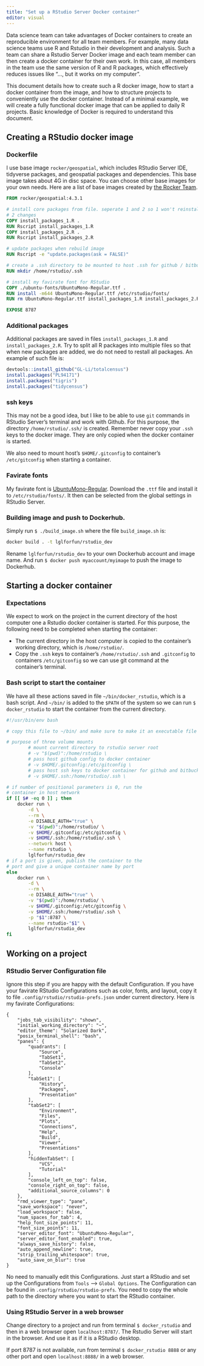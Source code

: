 ```yaml
---
title: "Set up a RStudio Server Docker container"
editor: visual
---
```


Data science team can take advantages of Docker containers to create an reproducible environment for all team members. For example, many data science teams use R and Rstudio in their development and analysis. Such a team can share a Rstudio Server Docker image and each team member can then create a docker container for their own work. In this case, all members in the team use the same version of R and R packages, which effectively reduces issues like "..., but it works on my computer".

This document details how to create such a R docker image, how to start a docker container from the image, and how to structure projects to conveniently use the docker container. Instead of a minimal example, we will create a fully functional docker image that can be applied to daily R projects. Basic knowledge of Docker is required to understand this document.

## Creating a RStudio docker image

### Dockerfile

I use base image `rocker/geospatial`, which includes RStudio Server IDE, tidyverse packages, and geospatial packages and dependencies. This base image takes about 4G in disc space. You can choose other base images for your own needs. Here are a list of base images created by [the Rocker Team](https://hub.docker.com/u/rocker).

``` dockerfile
FROM rocker/geospatial:4.3.1

# install core packages from file. seperate 1 and 2 so 1 won't reinstall if
# 2 changes
COPY install_packages_1.R .
RUN Rscript install_packages_1.R
COPY install_packages_2.R .
RUN Rscript install_packages_2.R

# update packages when rebuild image
RUN Rscript -e "update.packages(ask = FALSE)"

# create a .ssh directory to be mounted to host .ssh for github / bitbucket
RUN mkdir /home/rstudio/.ssh

# install my favirate font for RStudio
COPY ./ubuntu-fonts/UbuntuMono-Regular.ttf .
RUN install -m644 UbuntuMono-Regular.ttf /etc/rstudio/fonts/
RUN rm UbuntuMono-Regular.ttf install_packages_1.R install_packages_2.R

EXPOSE 8787
```

### Additional packages

Additional packages are saved in files `install_packages_1.R` and `install_packages_2.R`. Try to split all R packages into multiple files so that when new packages are added, we do not need to restall all packages. An example of such file is:

``` r
devtools::install_github("GL-Li/totalcensus")
install.packages("PL94171")
install.packages("tigris")
install.packages("tidycensus")
```

### ssh keys

This may not be a good idea, but I like to be able to use `git` commands in RStudio Server's terminal and work with Github. For this purpose, the directory `/home/rstudio/.ssh/` is created. Remember never copy your `.ssh` keys to the docker image. They are only copied when the docker container is started.

We also need to mount host's `$HOME/.gitconfig` to container's `/etc/gitconfig` when starting a container.

### Favirate fonts

My favirate font is [UbuntuMono-Regular](https://fonts.google.com/specimen/Ubuntu+Mono). Download the `.ttf` file and install it to `/etc/rstudio/fonts/`. It then can be selected from the global settings in RStudio Server.

### Building image and push to Dockerhub.

Simply run `$ ./build_image.sh` where the file `build_image.sh` is:

``` sh
docker build . -t lglforfun/rstudio_dev
```

Rename `lglforfun/rstudio_dev` to your own Dockerhub account and image name. And run `$ docker push myaccount/myimage` to push the image to Dockerhub.

## Starting a docker container

### Expectations 

We expect to work on the project in the current directory of the host computer one a Rstudio docker container is started. For this purpose, the following need to be completed when starting the container:

- The current directory in the host computer is copied to the container's working directory, which is `/home/rstudio/`.
- Copy the `.ssh` keys to container's `/home/rstudio/.ssh` and `.gitconfig` to containers `/etc/gitconfig` so we can use git command at the container's terminal.

### Bash script to start the container

We have all these actions saved in file `~/bin/docker_rstudio`, which is a bash script. And `~/bin/` is added to the `$PATH` of the system so we can run `$ docker_rstudio` to start the container from the current directory.

``` bash
#!/usr/bin/env bash

# copy this file to ~/bin/ and make sure to make it an executable file

# purpose of three volume mounts
        # mount current directory to rstudio server root
        # -v "$(pwd)":/home/rstudio \
        # pass host github config to docker container
        # -v $HOME/.gitconfig:/etc/gitconfig \
        # pass host ssh keys to docker container for github and bitbucket
        # -v $HOME/.ssh:/home/rstudio/.ssh \

# if number of positional parameters is 0, run the
# container in host network
if [[ $# -eq 0 ]] ; then
    docker run \
        -d \
        --rm \
        -e DISABLE_AUTH="true" \
        -v "$(pwd)":/home/rstudio/ \
        -v $HOME/.gitconfig:/etc/gitconfig \
        -v $HOME/.ssh:/home/rstudio/.ssh \
        --network host \
        --name rstudio \
        lglforfun/rstudio_dev
# if a port is given, publish the container to the
# port and give a unique container name by port
else
    docker run \
        -d \
        --rm \
        -e DISABLE_AUTH="true" \
        -v "$(pwd)":/home/rstudio/ \
        -v $HOME/.gitconfig:/etc/gitconfig \
        -v $HOME/.ssh:/home/rstudio/.ssh \
        -p "$1":8787 \
        --name rstudio-"$1" \
        lglforfun/rstudio_dev
fi
```


## Working on a project

### RStudio Server Configuration file

Ignore this step if you are happy with the default Configuration. If you have your favirate RStudio Configurations such as color, fonts, and layout, copy it to file `.config/rstudio/rstudio-prefs.json` under current directory. Here is my favirate Configurations:

```text
{
    "jobs_tab_visibility": "shown",
    "initial_working_directory": "~",
    "editor_theme": "Solarized Dark",
    "posix_terminal_shell": "bash",
    "panes": {
        "quadrants": [
            "Source",
            "TabSet1",
            "TabSet2",
            "Console"
        ],
        "tabSet1": [
            "History",
            "Packages",
            "Presentation"
        ],
        "tabSet2": [
            "Environment",
            "Files",
            "Plots",
            "Connections",
            "Help",
            "Build",
            "Viewer",
            "Presentations"
        ],
        "hiddenTabSet": [
            "VCS",
            "Tutorial"
        ],
        "console_left_on_top": false,
        "console_right_on_top": false,
        "additional_source_columns": 0
    },
    "rmd_viewer_type": "pane",
    "save_workspace": "never",
    "load_workspace": false,
    "num_spaces_for_tab": 4,
    "help_font_size_points": 11,
    "font_size_points": 11,
    "server_editor_font": "UbuntuMono-Regular",
    "server_editor_font_enabled": true,
    "always_save_history": false,
    "auto_append_newline": true,
    "strip_trailing_whitespace": true,
    "auto_save_on_blur": true
}
```

No need to manually edit this Configurations. Just start a RStudio and set up the Configurations from `Tools` --> `Global Options`. The Configuration can be found in `.config/rstudio/rstudio-prefs`. You need to copy the whole path to the directory where you want to start the RStudio container.

### Using RStudio Server in a web browser

Change directory to a project and run from terminal `$ docker_rstudio` and then in a web browser open `localhost:8787/`. The Rstudio Server will start in the browser. And use it as if it is a RStudio desktop.

If port 8787 is not available, run from terminal `$ docker_rstudio 8888` or any other port and open `localhost:8888/` in a web browser.
